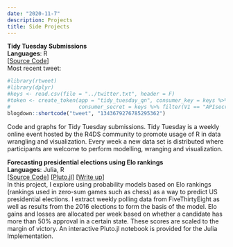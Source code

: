 ```yaml
---
date: "2020-11-7"
description: Projects
title: Side Projects
---
```


**Tidy Tuesday Submissions**  
**Languages**: R  
[[Source Code](https://github.com/qpmnguyen/qn_tidytuesday)]   
Most recent tweet:  
```r
#library(rtweet)
#library(dplyr)
#keys <- read.csv(file = "../twitter.txt", header = F)
#token <- create_token(app = "tidy_tuesday_qn", consumer_key = keys %>% filter(V1 == "APIkey") %>% pull(V2),
#                      consumer_secret = keys %>% filter(V1 == "APIsecretkey") %>% pull(V2))
blogdown::shortcode("tweet", "1343679276785295362")
```

Code and graphs for Tidy Tuesday submissions. Tidy Tuesday is a weekly online event hosted by the R4DS community to promote usage of R in data wrangling and visualization. Every week a new data set is distributed where participants are welcome to perform modelling, wranging and visualization.  

**Forecasting presidential elections using Elo rankings**  
**Languages**: Julia, R  
[[Source Code](https://github.com/qpmnguyen/elo_presidente)] [[Pluto.jl](https://mybinder.org/v2/gh/fonsp/pluto-on-binder/master?urlpath=pluto/open?url=https%253A%252F%252Fgithub.com%252Fqpmnguyen%252Felo_presidente%252Fblob%252Fmaster%252Fanalysis.jl%253Fraw%253Dtrue)]
[[Write up](https://limit-testing.netlify.app/posts/2021-01-10-election-prediction-using-elo/)]  
In this project, I explore using probability models based on Elo rankings (rankings used in zero-sum games such as chess) as a way to predict US presidential elections. I extract weekly polling data from FiveThirtyEight as well as results from the 2016 elections to form the basis of the model. Elo gains and losses are allocated per week based on whether a candidate has more than 50% approval in a certain state. These scores are scaled to the margin of victory. An interactive Pluto.jl notebook is provided for the Julia Implementation.